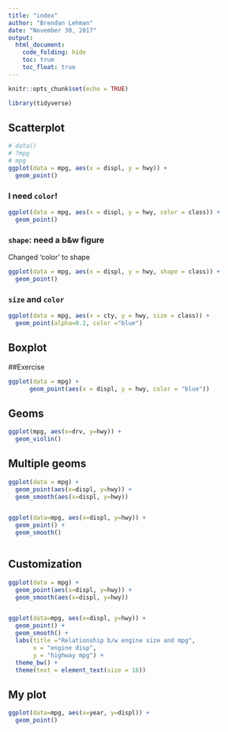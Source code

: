 ```yaml
---
title: "index"
author: "Brendan Lehman"
date: "November 30, 2017"
output:
  html_document:
    code_folding: hide
    toc: true
    toc_float: true
---
```


```r
knitr::opts_chunk$set(echo = TRUE)

library(tidyverse)
```

## Scatterplot

```r

# data()
# ?mpg
# mpg
ggplot(data = mpg, aes(x = displ, y = hwy)) +
  geom_point()
```

### I need `color`!

```r
ggplot(data = mpg, aes(x = displ, y = hwy, color = class)) +
  geom_point()
```

### `shape`: need a b&w figure

Changed 'color' to shape

```r
ggplot(data = mpg, aes(x = displ, y = hwy, shape = class)) +
  geom_point()
```

### `size` and  `color`

```r
ggplot(data = mpg, aes(x = cty, y = hwy, size = class)) +
  geom_point(alpha=0.2, color ="blue")
```


## Boxplot


##Exercise

```r
ggplot(data = mpg) + 
      geom_point(aes(x = displ, y = hwy, color = "blue"))

```


## Geoms

```r

ggplot(mpg, aes(x=drv, y=hwy)) +
  geom_violin()

```


## Multiple geoms

```r

ggplot(data = mpg) +
  geom_point(aes(x=displ, y=hwy)) +
  geom_smooth(aes(x=displ, y=hwy))


ggplot(data=mpg, aes(x=displ, y=hwy)) +
  geom_point() +
  geom_smooth()



```


## Customization

```r

ggplot(data = mpg) +
  geom_point(aes(x=displ, y=hwy)) +
  geom_smooth(aes(x=displ, y=hwy))


ggplot(data=mpg, aes(x=displ, y=hwy)) +
  geom_point() +
  geom_smooth() +
  labs(title ="Relationship b/w engine size and mpg",
       x = "engine disp",
       y = "highway mpg") +
  theme_bw() +
  theme(text = element_text(size = 16))


```

## My plot

```r

ggplot(data=mpg, aes(x=year, y=displ)) +
  geom_point()

```


